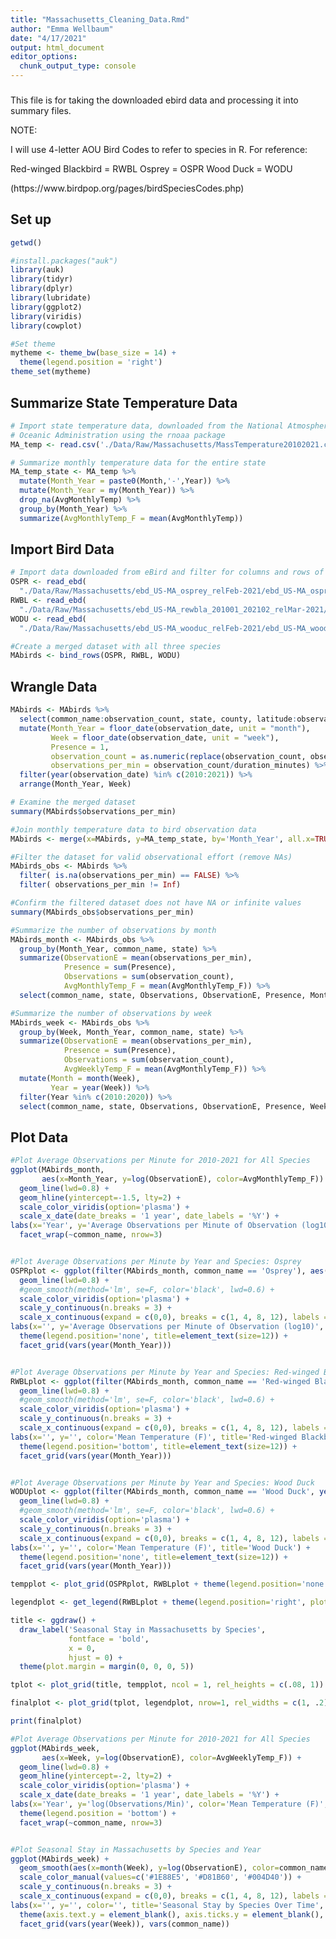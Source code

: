 ```yaml
---
title: "Massachusetts_Cleaning_Data.Rmd"
author: "Emma Wellbaum"
date: "4/17/2021"
output: html_document
editor_options:
  chunk_output_type: console
---
```


###
This file is for taking the downloaded ebird data and processing it into summary files. 

NOTE:

I will use 4-letter AOU Bird Codes to refer to species in R. For reference:

Red-winged Blackbird = RWBL
Osprey = OSPR
Wood Duck = WODU

(https://www.birdpop.org/pages/birdSpeciesCodes.php)

## Set up

```r
getwd()

#install.packages("auk")
library(auk)
library(tidyr)
library(dplyr)
library(lubridate)
library(ggplot2)
library(viridis)
library(cowplot)

#Set theme
mytheme <- theme_bw(base_size = 14) + 
  theme(legend.position = 'right')
theme_set(mytheme)
```

## Summarize State Temperature Data

```r
# Import state temperature data, downloaded from the National Atmospheric and
# Oceanic Administration using the rnoaa package
MA_temp <- read.csv('./Data/Raw/Massachusetts/MassTemperature20102021.csv') %>% unique()

# Summarize monthly temperature data for the entire state
MA_temp_state <- MA_temp %>%
  mutate(Month_Year = paste0(Month,'-',Year)) %>% 
  mutate(Month_Year = my(Month_Year)) %>%
  drop_na(AvgMonthlyTemp) %>% 
  group_by(Month_Year) %>% 
  summarize(AvgMonthlyTemp_F = mean(AvgMonthlyTemp))
```

## Import Bird Data

```r
# Import data downloaded from eBird and filter for columns and rows of interest
OSPR <- read_ebd(
  "./Data/Raw/Massachusetts/ebd_US-MA_osprey_relFeb-2021/ebd_US-MA_osprey_relFeb-2021.txt")
RWBL <- read_ebd(
  "./Data/Raw/Massachusetts/ebd_US-MA_rewbla_201001_202102_relMar-2021/ebd_US-MA_rewbla_201001_202102_relMar-2021.txt")
WODU <- read_ebd(
  "./Data/Raw/Massachusetts/ebd_US-MA_wooduc_relFeb-2021/ebd_US-MA_wooduc_relFeb-2021.txt")

#Create a merged dataset with all three species
MAbirds <- bind_rows(OSPR, RWBL, WODU)
```


## Wrangle Data

```r
MAbirds <- MAbirds %>% 
  select(common_name:observation_count, state, county, latitude:observation_date, protocol_type,duration_minutes:all_species_reported) %>% 
  mutate(Month_Year = floor_date(observation_date, unit = "month"),
         Week = floor_date(observation_date, unit = "week"),
         Presence = 1,
         observation_count = as.numeric(replace(observation_count, observation_count == 'X', '1')),
         observations_per_min = observation_count/duration_minutes) %>% 
  filter(year(observation_date) %in% c(2010:2021)) %>%
  arrange(Month_Year, Week)

# Examine the merged dataset
summary(MAbirds$observations_per_min)

#Join monthly temperature data to bird observation data
MAbirds <- merge(x=MAbirds, y=MA_temp_state, by='Month_Year', all.x=TRUE)

#Filter the dataset for valid observational effort (remove NAs)
MAbirds_obs <- MAbirds %>% 
  filter( is.na(observations_per_min) == FALSE) %>% 
  filter( observations_per_min != Inf)

#Confirm the filtered dataset does not have NA or infinite values
summary(MAbirds_obs$observations_per_min)

#Summarize the number of observations by month
MAbirds_month <- MAbirds_obs %>% 
  group_by(Month_Year, common_name, state) %>% 
  summarize(ObservationE = mean(observations_per_min),
            Presence = sum(Presence),
            Observations = sum(observation_count),
            AvgMonthlyTemp_F = mean(AvgMonthlyTemp_F)) %>%
  select(common_name, state, Observations, ObservationE, Presence, Month_Year, AvgMonthlyTemp_F)

#Summarize the number of observations by week
MAbirds_week <- MAbirds_obs %>%
  group_by(Week, Month_Year, common_name, state) %>% 
  summarize(ObservationE = mean(observations_per_min),
            Presence = sum(Presence),
            Observations = sum(observation_count),
            AvgWeeklyTemp_F = mean(AvgMonthlyTemp_F)) %>%
  mutate(Month = month(Week),
         Year = year(Week)) %>% 
  filter(Year %in% c(2010:2020)) %>% 
  select(common_name, state, Observations, ObservationE, Presence, Week, Month, Year, Month_Year, AvgWeeklyTemp_F)
```


## Plot Data

```r
#Plot Average Observations per Minute for 2010-2021 for All Species
ggplot(MAbirds_month, 
       aes(x=Month_Year, y=log(ObservationE), color=AvgMonthlyTemp_F)) +
  geom_line(lwd=0.8) +
  geom_hline(yintercept=-1.5, lty=2) +
  scale_color_viridis(option='plasma') +
  scale_x_date(date_breaks = '1 year', date_labels = '%Y') +
labs(x='Year', y='Average Observations per Minute of Observation (log10)', color='Mean Temperature (F)', title= 'Massachusets Bird Observations: 2010-2021', subtitle = 'by Average Monthly Temperature (F)') +
  facet_wrap(~common_name, nrow=3)


#Plot Average Observations per Minute by Year and Species: Osprey
OSPRplot <- ggplot(filter(MAbirds_month, common_name == 'Osprey'), aes(x=month(Month_Year), y=log(ObservationE), group=year(Month_Year), color=AvgMonthlyTemp_F)) +
  geom_line(lwd=0.8) +
  #geom_smooth(method='lm', se=F, color='black', lwd=0.6) +
  scale_color_viridis(option='plasma') + 
  scale_y_continuous(n.breaks = 3) +
  scale_x_continuous(expand = c(0,0), breaks = c(1, 4, 8, 12), labels = c('Jan','Apr', 'Aug', 'Dec')) +
labs(x='', y='Average Observations per Minute of Observation (log10)', color='Mean Temperature (F)', title = 'Osprey') +
  theme(legend.position='none', title=element_text(size=12)) +
  facet_grid(vars(year(Month_Year)))


#Plot Average Observations per Minute by Year and Species: Red-winged Blackbird
RWBLplot <- ggplot(filter(MAbirds_month, common_name == 'Red-winged Blackbird', year(Month_Year) <2021), aes(x=month(Month_Year), y=log(ObservationE), group=year(Month_Year), color=AvgMonthlyTemp_F)) +
  geom_line(lwd=0.8) +
  #geom_smooth(method='lm', se=F, color='black', lwd=0.6) +
  scale_color_viridis(option='plasma') + 
  scale_y_continuous(n.breaks = 3) +
  scale_x_continuous(expand = c(0,0), breaks = c(1, 4, 8, 12), labels = c('Jan','Apr', 'Aug', 'Dec')) +
labs(x='', y='', color='Mean Temperature (F)', title='Red-winged Blackbird') +
  theme(legend.position='bottom', title=element_text(size=12)) +
  facet_grid(vars(year(Month_Year)))


#Plot Average Observations per Minute by Year and Species: Wood Duck
WODUplot <- ggplot(filter(MAbirds_month, common_name == 'Wood Duck', year(Month_Year) <2021), aes(x=month(Month_Year), y=log(ObservationE), group=year(Month_Year), color=AvgMonthlyTemp_F)) +
  geom_line(lwd=0.8) +
  #geom_smooth(method='lm', se=F, color='black', lwd=0.6) +
  scale_color_viridis(option='plasma') + 
  scale_y_continuous(n.breaks = 3) +
  scale_x_continuous(expand = c(0,0), breaks = c(1, 4, 8, 12), labels = c('Jan','Apr', 'Aug', 'Dec')) +
labs(x='', y='', color='Mean Temperature (F)', title='Wood Duck') +
  theme(legend.position='none', title=element_text(size=12)) +
  facet_grid(vars(year(Month_Year)))

tempplot <- plot_grid(OSPRplot, RWBLplot + theme(legend.position='none'), WODUplot, nrow=1)

legendplot <- get_legend(RWBLplot + theme(legend.position='right', plot.margin=margin(7, 0, 0, 0)))

title <- ggdraw() + 
  draw_label('Seasonal Stay in Massachusetts by Species',
             fontface = 'bold',
             x = 0,
             hjust = 0) +
  theme(plot.margin = margin(0, 0, 0, 5))

tplot <- plot_grid(title, tempplot, ncol = 1, rel_heights = c(.08, 1))

finalplot <- plot_grid(tplot, legendplot, nrow=1, rel_widths = c(1, .2))

print(finalplot)
```


```r
#Plot Average Observations per Minute for 2010-2021 for All Species
ggplot(MAbirds_week, 
       aes(x=Week, y=log(ObservationE), color=AvgWeeklyTemp_F)) +
  geom_line(lwd=0.8) +
  geom_hline(yintercept=-2, lty=2) +
  scale_color_viridis(option='plasma') +
  scale_x_date(date_breaks = '1 year', date_labels = '%Y') +
labs(x='Year', y='log(Observations/Min)', color='Mean Temperature (F)', title= 'Average Observations per Minute of Observation: 2010-2021', subtitle = 'Massachusetts') +
  theme(legend.position = 'bottom') +
  facet_wrap(~common_name, nrow=3)


#Plot Seasonal Stay in Massachusetts by Species and Year
ggplot(MAbirds_week) +
  geom_smooth(aes(x=month(Week), y=log(ObservationE), color=common_name), method='loess', se=F, lwd=0.8) +
  scale_color_manual(values=c('#1E88E5', '#D81B60', '#004D40')) + 
  scale_y_continuous(n.breaks = 3) +
  scale_x_continuous(expand = c(0,0), breaks = c(1, 4, 8, 12), labels = c('Jan','Apr', 'Aug', 'Dec')) +
labs(x='', y='', color='', title='Seasonal Stay by Species Over Time', subtitle = 'Massachusetts') +
  theme(axis.text.y = element_blank(), axis.ticks.y = element_blank(), panel.spacing.x = unit(2, 'lines')) +
  facet_grid(vars(year(Week)), vars(common_name))
```
